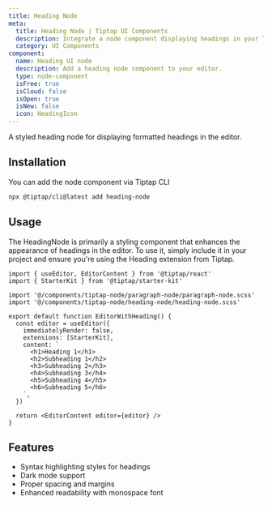 ```yaml
---
title: Heading Node
meta:
  title: Heading Node | Tiptap UI Components
  description: Integrate a node component displaying headings in your Tiptap Editor. More in our docs!
  category: UI Components
component:
  name: Heading UI node
  description: Add a heading node component to your editor.
  type: node-component
  isFree: true
  isCloud: false
  isOpen: true
  isNew: false
  icon: HeadingIcon
---
```



A styled heading node for displaying formatted headings in the editor.

<CodeDemo isScrollable src="https://template.tiptap.dev/preview/tiptap-node/heading-node" />

## Installation

You can add the node component via Tiptap CLI

```bash
npx @tiptap/cli@latest add heading-node
```

## Usage

The HeadingNode is primarily a styling component that enhances the appearance of headings in the editor. To use it, simply include it in your project and ensure you're using the Heading extension from Tiptap.

```tsx
import { useEditor, EditorContent } from '@tiptap/react'
import { StarterKit } from '@tiptap/starter-kit'

import '@/components/tiptap-node/paragraph-node/paragraph-node.scss'
import '@/components/tiptap-node/heading-node/heading-node.scss'

export default function EditorWithHeading() {
  const editor = useEditor({
    immediatelyRender: false,
    extensions: [StarterKit],
    content: `
      <h1>Heading 1</h1>
      <h2>Subheading 1</h2>
      <h3>Subheading 2</h3>
      <h4>Subheading 3</h4>
      <h5>Subheading 4</h5>
      <h6>Subheading 5</h6>
    `,
  })

  return <EditorContent editor={editor} />
}
```

## Features

- Syntax highlighting styles for headings
- Dark mode support
- Proper spacing and margins
- Enhanced readability with monospace font
